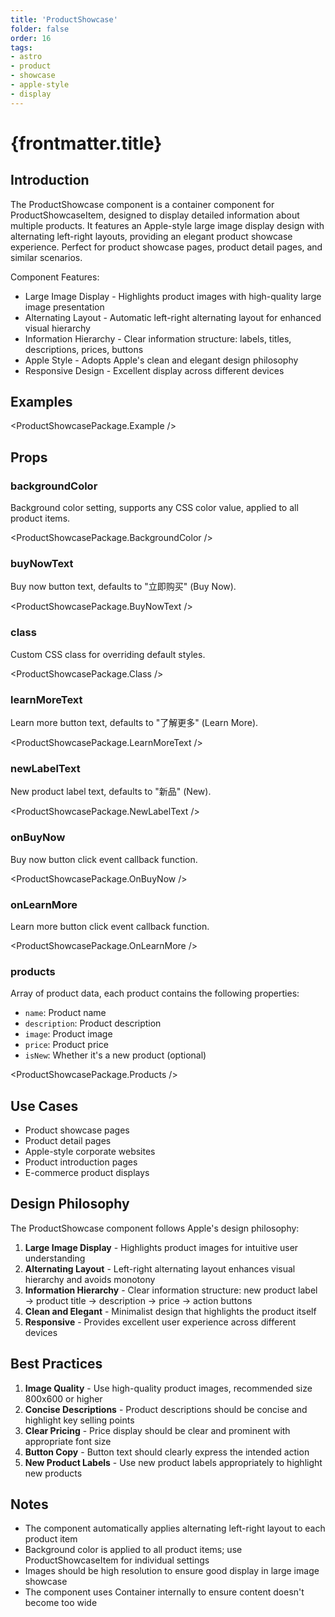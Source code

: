 ```yaml
---
title: 'ProductShowcase'
folder: false
order: 16
tags:
- astro
- product
- showcase
- apple-style
- display
---
```



# {frontmatter.title}

## Introduction

The ProductShowcase component is a container component for ProductShowcaseItem, designed to display detailed information about multiple products. It features an Apple-style large image display design with alternating left-right layouts, providing an elegant product showcase experience. Perfect for product showcase pages, product detail pages, and similar scenarios.

Component Features:

- Large Image Display - Highlights product images with high-quality large image presentation
- Alternating Layout - Automatic left-right alternating layout for enhanced visual hierarchy
- Information Hierarchy - Clear information structure: labels, titles, descriptions, prices, buttons
- Apple Style - Adopts Apple's clean and elegant design philosophy
- Responsive Design - Excellent display across different devices

## Examples

<ProductShowcasePackage.Example />

## Props

### backgroundColor

Background color setting, supports any CSS color value, applied to all product items.

<ProductShowcasePackage.BackgroundColor />

### buyNowText

Buy now button text, defaults to "立即购买" (Buy Now).

<ProductShowcasePackage.BuyNowText />

### class

Custom CSS class for overriding default styles.

<ProductShowcasePackage.Class />

### learnMoreText

Learn more button text, defaults to "了解更多" (Learn More).

<ProductShowcasePackage.LearnMoreText />

### newLabelText

New product label text, defaults to "新品" (New).

<ProductShowcasePackage.NewLabelText />

### onBuyNow

Buy now button click event callback function.

<ProductShowcasePackage.OnBuyNow />

### onLearnMore

Learn more button click event callback function.

<ProductShowcasePackage.OnLearnMore />

### products

Array of product data, each product contains the following properties:

- `name`: Product name
- `description`: Product description
- `image`: Product image
- `price`: Product price
- `isNew`: Whether it's a new product (optional)

<ProductShowcasePackage.Products />

## Use Cases

- Product showcase pages
- Product detail pages
- Apple-style corporate websites
- Product introduction pages
- E-commerce product displays

## Design Philosophy

The ProductShowcase component follows Apple's design philosophy:

1. **Large Image Display** - Highlights product images for intuitive user understanding
2. **Alternating Layout** - Left-right alternating layout enhances visual hierarchy and avoids monotony
3. **Information Hierarchy** - Clear information structure: new product label → product title → description → price → action buttons
4. **Clean and Elegant** - Minimalist design that highlights the product itself
5. **Responsive** - Provides excellent user experience across different devices

## Best Practices

1. **Image Quality** - Use high-quality product images, recommended size 800x600 or higher
2. **Concise Descriptions** - Product descriptions should be concise and highlight key selling points
3. **Clear Pricing** - Price display should be clear and prominent with appropriate font size
4. **Button Copy** - Button text should clearly express the intended action
5. **New Product Labels** - Use new product labels appropriately to highlight new products

## Notes

- The component automatically applies alternating left-right layout to each product item
- Background color is applied to all product items; use ProductShowcaseItem for individual settings
- Images should be high resolution to ensure good display in large image showcase
- The component uses Container internally to ensure content doesn't become too wide
